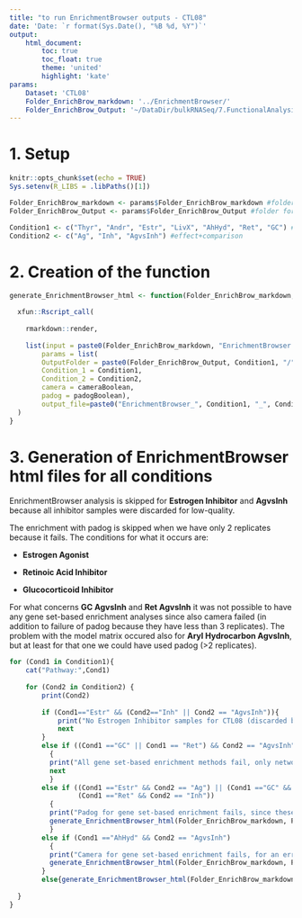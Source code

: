 ```yaml
---
title: "to run EnrichmentBrowser outputs - CTL08"
date: 'Date: `r format(Sys.Date(), "%B %d, %Y")`'
output:
    html_document:
        toc: true
        toc_float: true
        theme: 'united'
        highlight: 'kate'
params: 
    Dataset: 'CTL08'
    Folder_EnrichBrow_markdown: '../EnrichmentBrowser/'
    Folder_EnrichBrow_Output: '~/DataDir/bulkRNASeq/7.FunctionalAnalysis/CTL08/EnrichmentBrowser/'
---
```


# 1. Setup

```r
knitr::opts_chunk$set(echo = TRUE)
Sys.setenv(R_LIBS = .libPaths()[1])
```

```r
Folder_EnrichBrow_markdown <- params$Folder_EnrichBrow_markdown #folder for EnrichmentBrowser html files
Folder_EnrichBrow_Output <- params$Folder_EnrichBrow_Output #folder for EnrichmentBrowser outputs
```

```r
Condition1 <- c("Thyr", "Andr", "Estr", "LivX", "AhHyd", "Ret", "GC") #pathway
Condition2 <- c("Ag", "Inh", "AgvsInh") #effect+comparison
```

# 2. Creation of the function

```r
generate_EnrichmentBrowser_html <- function(Folder_EnrichBrow_markdown, Folder_EnrichBrow_Output, Condition1, Condition2, cameraBoolean = TRUE, padogBoolean = TRUE){

  xfun::Rscript_call(
    
    rmarkdown::render,
    
    list(input = paste0(Folder_EnrichBrow_markdown, "EnrichmentBrowser.Rmd"),
        params = list(
        OutputFolder = paste0(Folder_EnrichBrow_Output, Condition1, "/", Condition2, "/"), 
        Condition_1 = Condition1,
        Condition_2 = Condition2,
        camera = cameraBoolean,
        padog = padogBoolean), 
        output_file=paste0("EnrichmentBrowser_", Condition1, "_", Condition2, "_CTL08"))
  )
}
```

# 3. Generation of EnrichmentBrowser html files for all conditions

EnrichmentBrowser analysis is skipped for **Estrogen Inhibitor** and **AgvsInh** because all inhibitor samples were discarded for low-quality.

The enrichment with padog is skipped when we have only 2 replicates because it fails. The conditions for what it occurs are:

-   **Estrogen Agonist**

-   **Retinoic Acid Inhibitor**

-   **Glucocorticoid Inhibitor**

For what concerns **GC AgvsInh** and **Ret AgvsInh** it was not possible to have any gene set-based enrichment analyses since also camera failed (in addition to failure of padog because they have less than 3 replicates).
The problem with the model matrix occured also for **Aryl Hydrocarbon AgvsInh**, but at least for that one we could have used padog (\>2 replicates).

```r
for (Cond1 in Condition1){
    cat("Pathway:",Cond1)
    
    for (Cond2 in Condition2) {
        print(Cond2)
        
        if (Cond1=="Estr" && (Cond2=="Inh" || Cond2 == "AgvsInh")){
            print("No Estrogen Inhibitor samples for CTL08 (discarded because low-quality)")
            next
        } 
        else if ((Cond1 =="GC" || Cond1 == "Ret") && Cond2 == "AgvsInh")
          {
          print("All gene set-based enrichment methods fail, only network-based analysis was already previously run")
          next
          }
        else if ((Cond1 =="Estr" && Cond2 == "Ag") || (Cond1 =="GC" && Cond2 == "Inh") || 
                 (Cond1 =="Ret" && Cond2 == "Inh"))
          {
          print("Padog for gene set-based enrichment fails, since these conditions have only 2 replicates. Therefore only camera will be used.")
          generate_EnrichmentBrowser_html(Folder_EnrichBrow_markdown, Folder_EnrichBrow_Output, Condition1=Cond1, Condition2=Cond2, padogBoolean = FALSE)
          }
        else if (Cond1 =="AhHyd" && Cond2 == "AgvsInh")
          {
          print("Camera for gene set-based enrichment fails, for an error in the model matrix. Therefore only padog will be used.")
          generate_EnrichmentBrowser_html(Folder_EnrichBrow_markdown, Folder_EnrichBrow_Output, Condition1=Cond1, Condition2=Cond2, cameraBoolean = FALSE)
        }
        else{generate_EnrichmentBrowser_html(Folder_EnrichBrow_markdown, Folder_EnrichBrow_Output, Condition1=Cond1, Condition2=Cond2)}
          
  }
}
```

